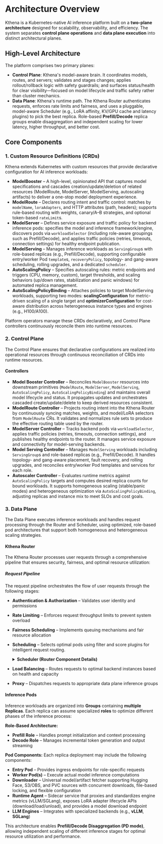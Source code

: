 
# Architecture Overview

Kthena is a Kubernetes-native AI inference platform built on a **two-plane architecture** designed for scalability, observability, and efficiency. The system separates **control plane operations** and **data plane execution** into distinct architectural planes.

## High-Level Architecture

The platform comprises two primary planes:

- **Control Plane**: Kthena's model-aware brain. It coordinates models, routes, and servers; validates and stages changes; applies rollout/rollback logic with safety guardrails; and surfaces status/health for clear visibility—focused on model lifecycle and traffic safety rather than cluster mechanics.
- **Data Plane**: Kthena's runtime path. The Kthena Router authenticates requests, enforces rate limits and fairness, and uses a pluggable, model-aware Scheduler (e.g., LoRA affinity, KV/GPU cache and latency plugins) to pick the best replica. Role-based **Prefill/Decode** replica groups enable disaggregation and independent scaling for lower latency, higher throughput, and better cost.

<LightboxImage src="/img/diagrams/architecture/architecture_overview.svg" alt="Architecture Overview"/>

## Core Components

### 1. **Custom Resource Definitions (CRDs)**

Kthena extends Kubernetes with custom resources that provide declarative configuration for AI inference workloads:

- **ModelBooster** – A high-level, opinionated API that captures model specifications and cascades creation/update/deletion of related resources (ModelRoute, ModelServer, ModelServing, autoscaling artifacts) to deliver a one-stop model deployment experience.
- **ModelRoute** – Declares routing intent and traffic control: matches by `modelName`, `loraAdapters`, and HTTP attributes (path, headers); supports rule-based routing with weights, canary/A–B strategies, and optional token-based `rateLimit`s.
- **ModelServer** – Defines service exposure and traffic policy for backend inference pods: specifies the model and inference framework/engine, discovers pods via `workloadSelector` (including role-aware groupings such as Prefill/Decode), and applies traffic policies (retries, timeouts, connection settings) for healthy endpoint publication.
- **ModelServing** – Manages inference workloads as `ServingGroup`s with role-based replicas (e.g., Prefill/Decode), supporting configurable entry/worker Pod `template`s, `recoveryPolicy`, topology- and gang-aware scheduling, rolling upgrades, and a dedicated `scheduler`.
- **AutoScalingPolicy** – Specifies autoscaling rules: metric endpoints and triggers (CPU, memory, custom), target thresholds, and scaling behaviors (up/down rates, stabilization and panic windows) for automated replica management.
- **AutoScalingPolicyBinding** – Attaches policies to target ModelServing workloads, supporting two modes: **scalingConfiguration** for metric-driven scaling of a single target and **optimizerConfiguration** for cost-aware distribution across heterogeneous instance types and engines (e.g., H100/A100).

Platform operators manage these CRDs declaratively, and Control Plane controllers continuously reconcile them into runtime resources.

### 2. **Control Plane**

The Control Plane ensures that declarative configurations are realized into operational resources through continuous reconciliation of CRDs into runtime resources.

#### **Controllers**

- **Model Booster Controller** – Reconciles `ModelBooster` resources into downstream primitives (`ModelRoute`, `ModelServer`, `ModelServing`, `AutoScalingPolicy`, `AutoScalingPolicyBinding`) and maintains overall model lifecycle and status. It propagates updates and orchestrates cascaded create/update/delete to keep derived resources consistent.
- **ModelRoute Controller** – Projects routing intent into the Kthena Router by continuously syncing matches, weights, and model/LoRA selectors from `ModelRoute` CRs. It validates and normalizes rule sets to produce the effective routing table used by the router.
- **ModelServer Controller** – Tracks backend pods via `workloadSelector`, applies traffic policies (retries, timeouts, connection settings), and publishes healthy endpoints to the router. It manages service exposure and connectivity for model-serving backends.
- **Model Serving Controller** – Manages `ModelServing` workloads including `ServingGroup`s and role-based replicas (e.g., Prefill/Decode). It handles topology- and gang-aware placement, fault recovery, and rolling upgrades, and reconciles entry/worker Pod templates and services for each role.
- **Autoscaler Controller** – Evaluates runtime metrics against `AutoScalingPolicy` targets and computes desired replica counts for bound workloads. It supports homogeneous scaling (stable/panic modes) and heterogeneous optimization via `AutoScalingPolicyBinding`, adjusting replicas and instance mix to meet SLOs and cost goals.

### 3. **Data Plane**

The Data Plane executes inference workloads and handles request processing through the Router and Scheduler, using optimized, role-based pod architectures that support both homogeneous and heterogeneous scaling strategies.

#### **Kthena Router**

The Kthena Router processes user requests through a comprehensive pipeline that ensures security, fairness, and optimal resource utilization:

##### **Request Pipeline**

<div style={{ textAlign: 'center' }}>
    <LightboxImage src="/img/diagrams/architecture/request_pipeline.svg" alt="Request Processing Pipeline" />
</div>

The request pipeline orchestrates the flow of user requests through the following stages:

*   **Authentication & Authorization** – Validates user identity and permissions
*   **Rate Limiting** – Enforces request throughput limits to prevent system overload
*   **Fairness Scheduling** – Implements queuing mechanisms and fair resource allocation
*   **Scheduling** – Selects optimal pods using filter and score plugins for intelligent request routing.
    <details>
        <summary><b>Scheduler (Router Component Details)</b></summary>
        <p>The Kthena Router includes a pluggable Scheduler that plays a crucial role in the "Scheduling" stage of the request pipeline. It employs <b>advanced scheduling plugins</b> to optimize request routing and resource utilization:</p>
        ###### Filter Plugins:
        <ul>
            <li><i>Least Requests</i> – Filters pods based on current request load</li>
            <li><i>LoRA Affinity</i> – Ensures requests requiring specific LoRA adapters are routed to compatible pods</li>
        </ul>
        ###### Score Plugins:
        <ul>
            <li><i>KV Cache Aware</i> – Optimizes routing based on key-value cache availability and utilization</li>
            <li><i>Least Latency</i> – Minimizes Time to First Token (TTFT) and Time Per Output Token (TPOT)</li>
            <li><i>Prefix Cache</i> – Leverages shared prefix caching for improved performance</li>
            <li><i>GPU Cache</i> – Considers GPU memory cache status for optimal routing</li>
        </ul>
        <p>It seamlessly integrates with the Kthena Router's Load Balancing and Fairness Scheduling components to ensure optimal request distribution.</p>
    </details>

*   **Load Balancing** – Routes requests to optimal backend instances based on health and capacity
*   **Proxy** – Dispatches requests to appropriate data plane inference groups


#### **Inference Pods**

Inference workloads are organized into **Groups** containing **multiple Replicas**. Each replica can assume specialized **roles** to optimize different phases of the inference process:

**Role-Based Architecture:**
- **Prefill Role** – Handles prompt initialization and context processing
- **Decode Role** – Manages incremental token generation and output streaming

**Pod Components:**
Each replica deployment may include the following components:

- **Entry Pod** – Provides ingress endpoints for role-specific requests
- **Worker Pod(s)** – Execute actual model inference computations
- **Downloader** – Universal model/artifact fetcher supporting Hugging Face, S3/OBS, and PVC sources with concurrent downloads, file-based locking, and flexible configuration
- **Runtime Agent** – Sidecar service that proxies and standardizes engine metrics (vLLM/SGLang), exposes LoRA adapter lifecycle APIs (download/load/unload), and provides a model download endpoint
- **LLM Engines** – Integrates with specialized backends (e.g., **vLLM**, **SGLang**)

This architecture enables **Prefill/Decode Disaggregation (PD mode)**, allowing independent scaling of different inference stages for optimal resource utilization and performance.
